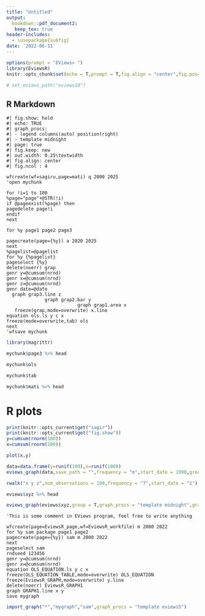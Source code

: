 ```yaml
---
title: "Untitled"
output: 
  bookdown::pdf_document2:
   keep_tex: true
header-includes:
  - \usepackage{subfig}
date: '2022-06-11'
---
```


```r
options(prompt = "EViews> ")
library(EviewsR)
knitr::opts_chunk$set(echo = T,prompt = T,fig.align = "center",fig.pos="h",out.width = "0.45\\textwidth")

# set_eviews_path("eviews10")
```

## R Markdown

```eviews
#| fig.show: hold
#| echo: TRUE
#| graph_procs: 
#| - legend columns(auto) position(right)
#| - template midnight
#| page: true
#| fig.keep: new
#| out.width: 0.25\textwidth
#| fig.align: center
#| fig.ncol : 4

wfcreate(wf=sagiru,page=mati) q 2000 2025
'open mychunk

for !i=1 to 100
%page="page"+@STR(!i)
if @pageexist(%page) then
pagedelete page!i
endif
next

for %y page1 page2 page3  

pagecreate(page={%y}) a 2020 2025
next
%pagelist=@pagelist
for %y {%pagelist}
pageselect {%y}
delete(noerr) grap
genr y=@cumsum(nrnd)
genr x=@cumsum(nrnd)
genr z=@cumsum(nrnd)
genr date=@date
  graph grap3.line z   
              graph grap2.bar y 
                          graph grap1.area x  
   freeze(grap,mode=overwrite) x.line
equation ols.ls y c x
freeze(mode=overwrite,tab) ols
next
'wfsave mychunk

```



```r
library(magrittr)

mychunk$page3 %>% head

mychunk$ols 

mychunk$tab

mychunk$mati %>% head 
```

# R plots



```r
print(knitr::opts_current$get("sagir"))
print(knitr::opts_current$get("fig.show"))
y=cumsum(rnorm(100))
x=cumsum(rnorm(100))

plot(x,y)
```

```r
data=data.frame(y=runif(100),x=runif(100))
eviews_graph(data,save_path = "",frequency = "m",start_date = 1990,group = F,options = "m",graph_procs = "template eviews5")

```


```r
rwalk("x y z",num_observations = 100,frequency = "7",start_date = "1")

eviews$xyz %>% head

eviews_graph(eviews$xyz,group = T,graph_procs = "template midnight",graph_command = "line")
```



```eviews
'This is some comment in EViews program, feel free to write anything

wfcreate(page=EviewsR_page,wf=EviewsR_workfile) m 2000 2022
for %y sam package page1 page2
pagecreate(page={%y}) sam m 2000 2022
next
pageselect sam
rndseed 123456
genr y=@cumsum(nrnd)
genr x=@cumsum(nrnd)
equation OLS_EQUATION.ls y c x
freeze(OLS_EQUATION_TABLE,mode=overwrite) OLS_EQUATION
freeze(EviewsR_GRAPH,mode=overwrite) y.line
delete(noerr) EviewsR_GRAPH1
graph GRAPH1.line x y
save mygraph
```


```r
import_graph("*","mygraph","sam",graph_procs = "template eviews5")

```
